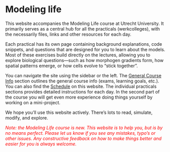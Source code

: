 # Modeling life {#modeling .unnumbered}

This website accompanies the Modeling Life course at Utrecht University. It primarily serves as a central hub for all the practicals (werkcolleges), with the necessarily files, links and other resources for each day. 

Each practical has its own page containing background explanations, code snippets, and questions that are designed for you to learn about the models. Most of these exercises build directly on the lectures, allowing you to explore biological questions—such as how morphogen gradients form, how spatial patterns emerge, or how cells evolve to "stick together".

You can navigate the site using the sidebar or the left. The [General Course Info](general.qmd) section outlines the general course info (exams, learning goals, etc.). You can also find the [Schedule](schedule.qmd) on this website. The individual practicals sections provides detailed instructions for each day. In the second part of the course you will get even more experience doing things yourself by working on a mini-project. 

We hope you’ll use this website actively. There's lots to read, simulate, modify, and explore.

:::{style="color:red;"}
*Note: the Modeling Life course is new. This website is to help you, but is by no means perfect. Please let us know if you see any mistakes, typo's or other issues. Any constructive feedback on how to make things better and easier for you is always welcome.*
:::

